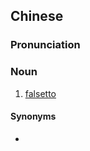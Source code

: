 {{also|假声}}
==Chinese==
{{zh-forms|s=假声}}

===Pronunciation===
{{zh-pron
|m=jiǎshēng
|c=gaa2 seng1,gaa2 sing1
|c_note=gaa2 seng1 - vernacular; gaa2 sing1 - literary
|mn=ké-siaⁿ
|cat=n
}}

===Noun===
{{zh-noun}}

# [[falsetto]]

====Synonyms====
* {{zh-l|假音}}